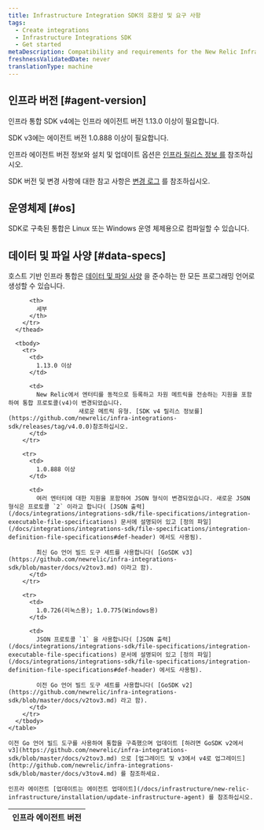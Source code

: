```yaml
---
title: Infrastructure Integration SDK의 호환성 및 요구 사항
tags:
  - Create integrations
  - Infrastructure Integrations SDK
  - Get started
metaDescription: Compatibility and requirements for the New Relic Infrastructure Integration SDK.
freshnessValidatedDate: never
translationType: machine
---
```


## 인프라 버전 [#agent-version]

인프라 통합 SDK v4에는 인프라 에이전트 버전 1.13.0 이상이 필요합니다.

SDK v3에는 에이전트 버전 1.0.888 이상이 필요합니다.

인프라 에이전트 버전 정보와 설치 및 업데이트 옵션은 [인프라 릴리스 정보 를](/docs/release-notes/infrastructure-release-notes/infrastructure-agent-release-notes) 참조하십시오.

SDK 버전 및 변경 사항에 대한 참고 사항은 [변경 로그](#change-log) 를 참조하십시오.

## 운영체제 [#os]

SDK로 구축된 통합은 Linux 또는 Windows 운영 체제용으로 컴파일할 수 있습니다.

## 데이터 및 파일 사양 [#data-specs]

호스트 기반 인프라 통합은 [데이터 및 파일 사양](/docs/infrastructure/integrations-sdk/get-started/create-activate-infrastructure-integration) 을 준수하는 한 모든 프로그래밍 언어로 생성할 수 있습니다.

<CollapserGroup>
  <Collapser
    id="change-log"
    title="SDK 버전 변경"
  >
    <table>
      <thead>
        <tr>
          <th style={{ width: "200px" }}>
            인프라 에이전트 버전
          </th>

          <th>
            세부
          </th>
        </tr>
      </thead>

      <tbody>
        <tr>
          <td>
            1.13.0 이상
          </td>

          <td>
            New Relic에서 엔터티를 동적으로 등록하고 차원 메트릭을 전송하는 지원을 포함하여 통합 프로토콜(v4)이 변경되었습니다.  
                        새로운 메트릭 유형. [SDK v4 릴리스 정보를](https://github.com/newrelic/infra-integrations-sdk/releases/tag/v4.0.0)참조하십시오.
          </td>
        </tr>

        <tr>
          <td>
            1.0.888 이상
          </td>

          <td>
            여러 엔터티에 대한 지원을 포함하여 JSON 형식이 변경되었습니다. 새로운 JSON 형식은 프로토콜 `2` 이라고 합니다( [JSON 출력](/docs/integrations/integrations-sdk/file-specifications/integration-executable-file-specifications) 문서에 설명되어 있고 [정의 파일](/docs/integrations/integrations-sdk/file-specifications/integration-definition-file-specifications#def-header) 에서도 사용됨).

            최신 Go 언어 빌드 도구 세트를 사용합니다( [GoSDK v3](https://github.com/newrelic/infra-integrations-sdk/blob/master/docs/v2tov3.md) 이라고 함).
          </td>
        </tr>

        <tr>
          <td>
            1.0.726(리눅스용); 1.0.775(Windows용)
          </td>

          <td>
            JSON 프로토콜 `1` 을 사용합니다( [JSON 출력](/docs/integrations/integrations-sdk/file-specifications/integration-executable-file-specifications) 문서에 설명되어 있고 [정의 파일](/docs/integrations/integrations-sdk/file-specifications/integration-definition-file-specifications#def-header) 에서도 사용됨).

            이전 Go 언어 빌드 도구 세트를 사용합니다( [GoSDK v2](https://github.com/newrelic/infra-integrations-sdk/blob/master/docs/v2tov3.md) 라고 함).
          </td>
        </tr>
      </tbody>
    </table>

    이전 Go 언어 빌드 도구를 사용하여 통합을 구축했으며 업데이트 [하려면 GoSDK v2에서 v3](https://github.com/newrelic/infra-integrations-sdk/blob/master/docs/v2tov3.md) 으로 [업그레이드 및 v3에서 v4로 업그레이드](http://github.com/newrelic/infra-integrations-sdk/blob/master/docs/v3tov4.md) 를 참조하세요.

    인프라 에이전트 [업데이트는 에이전트 업데이트](/docs/infrastructure/new-relic-infrastructure/installation/update-infrastructure-agent) 를 참조하십시오.
  </Collapser>
</CollapserGroup>
